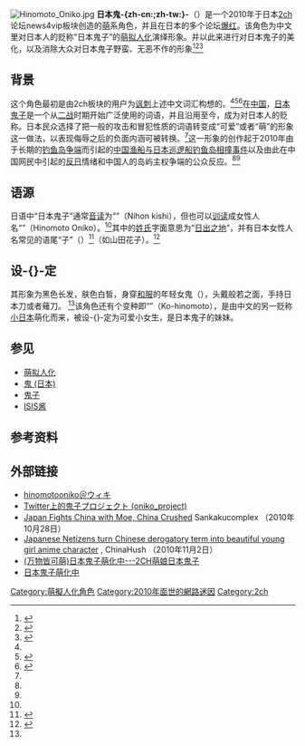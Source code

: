 [[File:Hinomoto_Oniko.jpg|thumb]]
'''日本鬼-{zh-cn:{{ruby-py|子|zǐ}};zh-tw:{{ruby-zy|子|ㄗˇ}}}-'''（{{jpn|rm=Hinomoto Oniko|hg=ひのもと　おにこ|j=日本 鬼子}}）是一个2010年于日本[[2ch|2ch]]论坛news4vip板块创造的[[萌|萌]]系角色，并且在日本的多个论坛[[網路爆紅|爆红]]。该角色为中文里对日本人的贬称“日本鬼子”的[[萌拟人化|萌拟人化]]演绎形象。并以此来进行对日本鬼子的美化，以及消除大众对日本鬼子野蛮、无恶不作的形象<ref name=libertytimes>{{Cite web |url=https://news.ltn.com.tw/news/world/paper/439975 |title=萌系日本鬼子 反攻中國 - 國際 - 自由時報電子報 |access-date=2020-01-05 |archive-date=2018-03-18 |archive-url=https://web.archive.org/web/20180318070118/http://news.ltn.com.tw/news/world/paper/439975 |dead-url=no }}</ref><ref name=searchina>{{cite news|url=http://news.searchina.ne.jp/disp.cgi?y=2010&d=1104&f=national_1104_129.shtml|title=百度で「日本鬼子」を検索すると、検索候補に「萌化」が出現|publisher=Searchina News|language=ja|date=4 November 2010|accessdate=21 January 2011|archive-date=2014-09-02|archive-url=https://web.archive.org/web/20140902105138/http://news.searchina.ne.jp/disp.cgi?y=2010&d=1104&f=national_1104_129.shtml|dead-url=no}}</ref><ref name=dailyonigiri>{{cite web|url=http://www.dailyonigiri.com/2010/10/japan-strikes-back-at-anti-japanese-protests-in-china-with-a-moe-character/|title=Japan strikes back at anti-Japanese protests in China with a moe character|publisher=DailyOnigiri|date=October 31, 2010|accessdate=January 27, 2011|archive-date=2017-06-29|archive-url=https://web.archive.org/web/20170629055630/http://www.dailyonigiri.com/2010/10/japan-strikes-back-at-anti-japanese-protests-in-china-with-a-moe-character/|dead-url=no}}</ref>

==背景==
这个角色最初是由2ch板块的用户为[[讽刺|讽刺]]上述中文词汇构想的。<ref name=libertytimes/><ref name=singtao>{{cite news|url=http://news.singtao.ca/toronto/2010-12-06/world1291629598d2884859.html|title=「日本鬼子」漫畫對抗中國責罵聲|language=zh|publisher=Singtao Daily|date=6 December 2010|accessdate=21 January 2011|archive-url=https://web.archive.org/web/20140226073129/http://news.singtao.ca/toronto/2010-12-06/world1291629598d2884859.html|archive-date=2014-02-26|dead-url=yes}}</ref><ref name=nownews>{{cite news|url=http://www.nownews.com/2010/11/24/334-2667213.htm|title=萬物皆可萌　日網友將「小日本」變身美少女|language=zh|publisher=NOWnews|date=24 November 2010|accessdate=21 January 2011|archive-date=2012-09-28|archive-url=https://web.archive.org/web/20120928151915/http://www.nownews.com/2010/11/24/334-2667213.htm|dead-url=no}}</ref>在[[中国|中国]]，[[日本鬼子|日本鬼子]]是一个从[[二战|二战]]时期开始广泛使用的词语，并且沿用至今，成为对日本人的贬称。日本民众选择了把一般的攻击和冒犯性质的词语转变成“可爱”或者“萌”的形象这一做法，以表现侮辱之后的负面内涵可被转换。<ref name=searchina/>这一形象的创作起于2010年由于长期的[[釣魚臺列嶼主權問題|钓鱼岛争端]]而引起的[[中国渔船与日本巡逻船钓鱼岛相撞事件|中国渔船与日本巡逻船钓鱼岛相撞事件]]以及由此在中国网民中引起的[[反日|反日]]情绪和中国人的岛屿主权争端的公众反应。<ref name=libertytimes/><ref name=searchina/>

==语源==
日语中“日本鬼子”通常[[音读|音读]]为“{{lang|ja|にほんきし}}”（Nihon kishi），但也可以[[训读|训读]]成女性人名“{{lang|ja|ひのもと　おにこ}}”（Hinomoto Oniko）。<ref name=dailyonigiri/>其中的[[日本人名|姓氏]]{{lang|ja|ひのもと}}字面意思为“[[日本的称号|日出之地]]”，并有日本女性人名常见的语尾“子”（{{lang|ja|こ}}）<ref name="Hakes122">{{cite book|last=Hakes|first=Molly|title=The Everything Conversational Japanese Book: Basic Instruction For Speaking This Fascinating Language In Any Setting|publisher=Everything Books|date=2004|url=//books.google.com/books?id=m2WaRtYHoUoC&pg=PA122&dq=%22Men's+names+are+often+long%22&hl=en&ei=WqNATsGPDcnJsQLazbCnCQ&sa=X&oi=book_result&ct=result&resnum=1&ved=0CC0Q6AEwAA#v=onepage&q=%22Men's%20names%20are%20often%20long%22&f=false|page=122|isbn=978-1-59337-147-0|access-date=2021-12-23|archive-date=2013-06-20|archive-url=https://web.archive.org/web/20130620222519/http://books.google.com/books?id=m2WaRtYHoUoC&pg=PA122&dq=%22Men%27s+names+are+often+long%22&hl=en&ei=WqNATsGPDcnJsQLazbCnCQ&sa=X&oi=book_result&ct=result&resnum=1&ved=0CC0Q6AEwAA#v=onepage&q=%22Men's%20names%20are%20often%20long%22&f=false|dead-url=no}}</ref>（如山田花子）。<ref>{{cite web|title=山田太郎から進化を続ける「名前例」|url=http://www.excite.co.jp/News/bit/E1328764726320.html|work=Excite Bit|publisher=Excite News|accessdate=6 December 2012|language=ja|date=20 February 2012|trans_title='Example Names' Continue to Evolve beyond Yamada Tarō|archive-date=2017-11-04|archive-url=https://web.archive.org/web/20171104115140/http://www.excite.co.jp/News/bit/E1328764726320.html|dead-url=no}}</ref>

==设-{}-定==
其形象为黑色长发，肤色白皙，身穿[[和服|和服]]的年轻女鬼（{{lang|ja|おに}}），头戴般若之面，手持日本刀或者薙刀。<!--The main design motif is based on the [[Oni_(folklore)|Oni]] in Japanese folklore. Since the character was designed to be a "personification" of the slur, she is portrayed as a young woman with long black hair and pale skin, often wearing a [[kimono|kimono]] and demon horns, whilst holding various motifs unique to Japanese culture, such as a [[naginata|naginata]] and a [[hannya|hannya]] mask.--><ref name=libertytimes/>该角色还有个变种即“{{lang|ja|こひのもと}}”（Ko-hinomoto），是由中文的另一贬称[[小日本|小日本]]萌化而来，被设-{}-定为可爱小女生，是日本鬼子的妹妹。

== 参见 ==
* [[萌拟人化|萌拟人化]]
* [[鬼_(日本)|鬼 (日本)]]
* [[鬼子|鬼子]]
* [[ISIS酱|ISIS酱]]

== 参考资料 ==
{{reflist}}

== 外部链接 ==
* [http://www16.atwiki.jp/hinomotooniko/ hinomotooniko＠ウィキ] {{Wayback|url=http://www16.atwiki.jp/hinomotooniko/ |date=20190512120759 }}
* [http://twitter.com/oniko_project Twitter上的鬼子プロジェクト (oniko_project)] {{Wayback|url=http://twitter.com/oniko_project |date=20171119063023 }}
*[http://www.sankakucomplex.com/2010/10/28/japan-fights-china-with-moe-china-crushed/ Japan Fights China with Moe, China Crushed] {{Wayback|url=http://www.sankakucomplex.com/2010/10/28/japan-fights-china-with-moe-china-crushed/ |date=20201109043410 }} Sankakucomplex （2010年10月28日）
* [http://www.chinahush.com/2010/11/02/japanese-netizens-turn-chinese-derogatory-term-into-beautiful-young-girl-anime-character/ Japanese Netizens turn Chinese derogatory term into beautiful young girl anime character] {{Wayback|url=http://www.chinahush.com/2010/11/02/japanese-netizens-turn-chinese-derogatory-term-into-beautiful-young-girl-anime-character/ |date=20210130031750 }}, ChinaHush （2010年11月2日）
* [http://bbs.tiexue.net/post2_4564816_1.html (万物皆可萌)日本鬼子萌化中---2CH萌娘日本鬼子] {{Wayback|url=http://bbs.tiexue.net/post2_4564816_1.html |date=20110925164034 }}
* [https://web.archive.org/web/20100304131340/http://popgo.net/bbs/showthread.php?s= 日本鬼子萌化中]

[[Category:萌擬人化角色|Category:萌擬人化角色]]
[[Category:2010年面世的網路迷因|Category:2010年面世的網路迷因]]
[[Category:2ch|Category:2ch]]